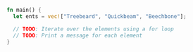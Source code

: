 ```rust
fn main() {
  let ents = vec!["Treebeard", "Quickbeam", "Beechbone"];

  // TODO: Iterate over the elements using a for loop
  // TODO: Print a message for each element
}
```